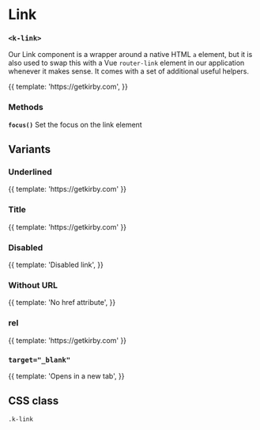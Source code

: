 
<Meta
  title="UI | Navigation / Link"
  component={Link}
  decorators={[Padding]}
/>

# Link
### `<k-link>`

Our Link component is a wrapper around a native HTML `a` element, but it is also used to swap this with a Vue `router-link` element in our application whenever it makes sense. It comes with a set of additional useful helpers.

<Preview>
  <Story name="Regular">
    {{
      template: '<k-link to="https://getkirby.com">https://getkirby.com</k-link>',
    }}
  </Story>
</Preview>

<Props of={Link} />

### Methods
**`focus()`**
Set the focus on the link element

## Variants
### Underlined
<Preview>
  <Story name="Underlined">
    {{
      template: '<k-link class="underline" to="https://getkirby.com">https://getkirby.com</k-link>'
    }}
  </Story>
</Preview>

### Title
<Preview>
  <Story name="Title">
    {{
      template: '<k-link title="Kirby Website" to="https://getkirby.com">https://getkirby.com</k-link>'
    }}
  </Story>
</Preview>

### Disabled
<Preview>
  <Story name="Disabled">
    {{
      template: '<k-link :disabled="true" to="https://getkirby.com">Disabled link</k-link>',
    }}
  </Story>
</Preview>

### Without URL
<Preview>
  <Story name="Without URL">
    {{
      template: '<k-link>No href attribute</k-link>',
    }}
  </Story>
</Preview>

### rel
<Preview>
  <Story name="rel">
    {{
      template: '<k-link rel="me" to="https://getkirby.com">https://getkirby.com</k-link>'
    }}
  </Story>
</Preview>

### `target="_blank"`
<Preview>
  <Story name="target blank">
    {{
      template: '<k-link to="https://getkirby.com" target="_blank">Opens in a new tab</k-link>',
    }}
  </Story>
</Preview>

## CSS class

`.k-link`

